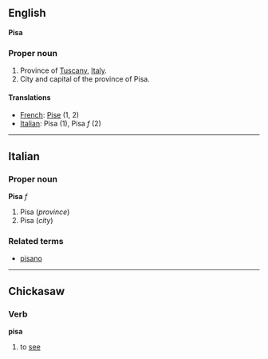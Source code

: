==English==
'''Pisa'''

===Proper noun===

#Province of [[Tuscany]], [[Italy]].
#City and capital of the province of Pisa.

====Translations====

*[[French]]: [[Pise]] (1, 2)
*[[Italian]]: Pisa (1), Pisa ''f'' (2)

----

==Italian==
===Proper noun===
'''Pisa''' ''f''

#Pisa (''province'')
#Pisa (''city'')

===Related terms===
*[[pisano]]

----

==Chickasaw==
===Verb===

'''pisa'''
#to [[see]]